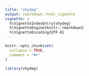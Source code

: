 ```yaml
---
title: "vhydeg"
output: rmarkdown::html_vignette
vignette: >
  %\VignetteIndexEntry{vhydeg}
  %\VignetteEngine{knitr::rmarkdown}
  %\VignetteEncoding{UTF-8}
---
```


```r
knitr::opts_chunk$set(
  collapse = TRUE,
  comment = "#>"
)
```

```r
library(vhydeg)
```
